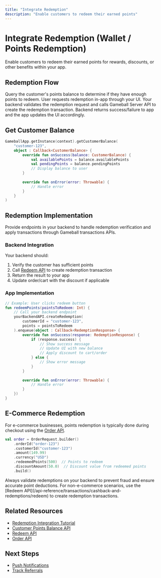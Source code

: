 ```yaml
---
title: "Integrate Redemption"
description: "Enable customers to redeem their earned points"
---
```


# Integrate Redemption (Wallet / Points Redemption)

Enable customers to redeem their earned points for rewards, discounts, or other benefits within your app.

## Redemption Flow

<Steps>
<Step title="Check Customer Balance">
Query the customer's points balance to determine if they have enough points to redeem.
</Step>

<Step title="Initiate Redemption">
User requests redemption in-app through your UI.
</Step>

<Step title="Backend Validation">
Your backend validates the redemption request and calls Gameball Server API to create the redemption transaction.
</Step>

<Step title="Update UI">
Backend returns success/failure to app and the app updates the UI accordingly.
</Step>
</Steps>

## Get Customer Balance

```kotlin
GameballApp.getInstance(context).getCustomerBalance(
    "customer-123",
    object : Callback<CustomerBalance> {
        override fun onSuccess(balance: CustomerBalance) {
            val availablePoints = balance.availablePoints
            val pendingPoints = balance.pendingPoints
            // Display balance to user
        }
        
        override fun onError(error: Throwable) {
            // Handle error
        }
    }
)
```

## Redemption Implementation

Provide endpoints in your backend to handle redemption verification and apply transactions through Gameball transactions APIs.

### Backend Integration

Your backend should:

1. Verify the customer has sufficient points
2. Call [Redeem API](/api-reference/transactions/cashback-and-redemptions/redeem) to create redemption transaction
3. Return the result to your app
4. Update order/cart with the discount if applicable

### App Implementation

```kotlin
// Example: User clicks redeem button
fun redeemPoints(pointsToRedeem: Int) {
    // Call your backend endpoint
    yourBackendAPI.createRedemption(
        customerId = "customer-123",
        points = pointsToRedeem
    ).enqueue(object : Callback<RedemptionResponse> {
        override fun onSuccess(response: RedemptionResponse) {
            if (response.success) {
                // Show success message
                // Update UI with new balance
                // Apply discount to cart/order
            } else {
                // Show error message
            }
        }
        
        override fun onError(error: Throwable) {
            // Handle error
        }
    })
}
```

## E-Commerce Redemption

For e-commerce businesses, points redemption is typically done during checkout using the [Order API](/api-reference/order/order).

```kotlin
val order = OrderRequest.builder()
    .orderId("order-123")
    .customerId("customer-123")
    .amount(149.99)
    .currency("USD")
    .redeemedPoints(500)  // Points to redeem
    .discountAmount(50.0)  // Discount value from redeemed points
    .build()
```

<Warning>
Always validate redemptions on your backend to prevent fraud and ensure accurate point deductions.
</Warning>

<Info>
For non-e-commerce scenarios, use the [Redeem API](/api-reference/transactions/cashback-and-redemptions/redeem) to create redemption transactions.
</Info>

## Related Resources

- [Redemption Integration Tutorial](/tutorials/redemption/index)
- [Customer Points Balance API](/api-reference/customers/progress/get-customer-balance)
- [Redeem API](/api-reference/transactions/cashback-and-redemptions/redeem)
- [Order API](/api-reference/order/order)

## Next Steps

- [Push Notifications](/installation-guide/android-v3/push-notifications)
- [Track Referrals](/installation-guide/android-v3/track-referrals)

